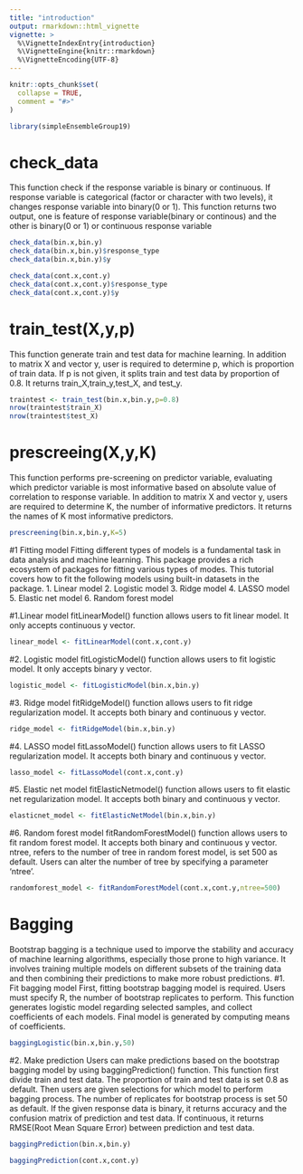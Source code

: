 ```yaml
---
title: "introduction"
output: rmarkdown::html_vignette
vignette: >
  %\VignetteIndexEntry{introduction}
  %\VignetteEngine{knitr::rmarkdown}
  %\VignetteEncoding{UTF-8}
---
```


```r
knitr::opts_chunk$set(
  collapse = TRUE,
  comment = "#>"
)
```

```r
library(simpleEnsembleGroup19)
```

# check_data
This function check if the response variable is binary or continuous. If response variable is categorical (factor or character with two levels), it changes response variable into binary(0 or 1). This function returns two output, one is feature of response variable(binary or continous) and the other is binary(0 or 1) or continuous response variable
```r
check_data(bin.x,bin.y)
check_data(bin.x,bin.y)$response_type
check_data(bin.x,bin.y)$y

check_data(cont.x,cont.y)
check_data(cont.x,cont.y)$response_type
check_data(cont.x,cont.y)$y
```

# train_test(X,y,p) 
This function generate train and test data for machine learning. In addition to matrix X and vector y, user is required to determine p, which is proportion of train data. If p is not given, it splits train and test data by proportion of 0.8. It returns train_X,train_y,test_X, and test_y.
```r
traintest <- train_test(bin.x,bin.y,p=0.8)
nrow(traintest$train_X)
nrow(traintest$test_X)
```

# prescreeing(X,y,K)
This function performs pre-screening on predictor variable, evaluating which predictor variable is most informative based on absolute value of correlation to response variable. In addition to matrix X and vector y, users are required to determine K, the number of informative predictors. It returns the names of K most informative predictors. 
```r
prescreening(bin.x,bin.y,K=5)
```

#1 Fitting model
Fitting different types of models is a fundamental task in data analysis and machine learning. This package provides a rich ecosystem of packages for fitting various types of modes. This tutorial covers how to fit the following models using built-in datasets in the package. 
1. Linear model
2. Logistic model
3. Ridge model
4. LASSO model
5. Elastic net model
6. Random forest model

#1.Linear model
fitLinearModel() function allows users to fit linear model. It only accepts continuous y vector.
```r
linear_model <- fitLinearModel(cont.x,cont.y)
```
#2. Logistic model
fitLogisticModel() function allows users to fit logistic model. It only accepts binary y vector.
```r
logistic_model <- fitLogisticModel(bin.x,bin.y)
```
#3. Ridge model
fitRidgeModel() function allows users to fit ridge regularization model. It accepts both binary and continuous y vector. 
```r
ridge_model <- fitRidgeModel(bin.x,bin.y)
```
#4. LASSO model
fitLassoModel() function allows users to fit LASSO regularization model. It accepts both binary and continuous y vector.
```r
lasso_model <- fitLassoModel(cont.x,cont.y)
```
#5. Elastic net model
fitElasticNetmodel() function allows users to fit elastic net regularization model. It accepts both binary and continuous y vector.
```r
elasticnet_model <- fitElasticNetModel(bin.x,bin.y)
```
#6. Random forest model
fitRandomForestModel() function allows users to fit random forest model. It accepts both binary and continuous y vector. ntree, refers to the number of tree in random forest model, is set 500 as default. Users can alter the number of tree by specifying a parameter 'ntree'.
```r
randomforest_model <- fitRandomForestModel(cont.x,cont.y,ntree=500)
```

# Bagging
Bootstrap bagging is a technique used to imporve the stability and accuracy of machine learning algorithms, especially those prone to high variance. It involves training multiple models on different subsets of the training data and then combining their predictions to make more robust predictions. 
#1. Fit bagging model
First, fitting bootstrap bagging model is required. Users must specify R, the number of bootstrap replicates to perform.
This function generates logistic model regarding selected samples, and collect coefficients of each models. Final model is generated by computing means of coefficients. 
```r
baggingLogistic(bin.x,bin.y,50)
```
#2. Make prediction
Users can make predictions based on the bootstrap bagging model by using baggingPrediction() function. This function first divide train and test data. The proportion of train and test data is set 0.8 as default. Then users are given selections for which model to perform bagging process. The number of replicates for bootstrap process is set 50 as default. If the given response data is binary, it returns accuracy and the confusion matrix of prediction and test data. If continuous, it returns RMSE(Root Mean Square Error) between prediction and test data. 

```r
baggingPrediction(bin.x,bin.y)
```

```r
baggingPrediction(cont.x,cont.y)
```